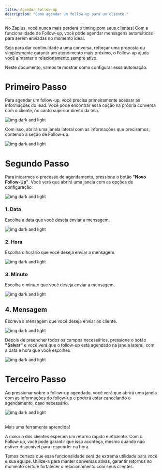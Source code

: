 ```yaml
---
title: Agendar Follow-up
description: "Como agendar um follow-up para um cliente."
---
```


No Zapius, você nunca mais perderá o timing com seus clientes! Com a funcionalidade de Follow-up, você pode agendar mensagens automáticas para serem enviadas no momento ideal. 

Seja para dar continuidade a uma conversa, reforçar uma proposta ou simplesmente garantir um atendimento mais próximo, o Follow-up ajuda você a manter o relacionamento sempre ativo.

Neste documento, vamos te mostrar como configurar essa automação.

# Primeiro Passo

Para agendar um follow-up, você precisa primeiramente acessar as informações do lead. Você pode encontrar essa opção na própria conversa com o cliente, no canto superior direito da tela.

<Frame>
  <div className="w-full flex justify-center">
    <img alt="img dark and light" className="dark:block" class="shadow-lg rounded-lg" src="/images/informacoes-lead-conversas.png" />   
  </div>
</Frame>

Com isso, abrirá uma janela lateral com as informações que precisamos, contendo a seção de Follow-up.

<Frame>
  <div className="w-full flex justify-center">
    <img alt="img dark and light" className="dark:block" class="shadow-lg rounded-lg" src="/images/informacoes-lead-follow-up.png" />   
  </div>
</Frame>

# Segundo Passo

Para inicarmos o processo de agendamento, pressione o botão **"Novo Follow-Up"**. Você verá que abrirá uma janela com as opções de configuração.

<Frame>
  <div className="w-full flex justify-center">
    <img alt="img dark and light" className="dark:block" class="shadow-lg rounded-lg" src="/images/follow-up-aberto.png" />   
  </div>
</Frame>

###  1. Data  

Escolha a data que você deseja enviar a mensagem.

<Frame>
  <div className="w-full flex justify-center">
    <img alt="img dark and light" className="dark:block" class="shadow-lg rounded-lg" src="/images/follow-up-data.png" />   
  </div>
</Frame>

###  2. Hora  

Escolha o horário que você deseja enviar a mensagem.

<Frame>
  <div className="w-full flex justify-center">
    <img alt="img dark and light" className="dark:block" class="shadow-lg rounded-lg" src="/images/follow-up-hora.png" />   
  </div>
</Frame>

###  3. Minuto

Escolha o minuto que você deseja enviar a mensagem.

<Frame>
  <div className="w-full flex justify-center">
    <img alt="img dark and light" className="dark:block" class="shadow-lg rounded-lg" src="/images/follow-up-minuto.png" />   
  </div>
</Frame>

##  4. Mensagem

Escreva a mensagem que você deseja enviar ao cliente.

<Frame>
  <div className="w-full flex justify-center">
    <img alt="img dark and light" className="dark:block" class="shadow-lg rounded-lg" src="/images/follow-up-mensagem.png" />   
  </div>
</Frame>

Depois de preencher todos os campos necessários, pressione o botão **"Salvar"** e você verá que o follow-up está agendado na janela lateral, com a data e hora que você escolheu.

<Frame>
  <div className="w-full flex justify-center">
    <img alt="img dark and light" className="dark:block" class="shadow-lg rounded-lg" src="/images/follow-up-agendado.png" />   
  </div>
</Frame>

# Terceiro Passo

Ao pressionar sobre o follow-up agendado, você verá que abrirá uma janela com as informações do follow-up e poderá estar cancelando o agendamento, caso necessário.

<Frame>
  <div className="w-full flex justify-center">
    <img alt="img dark and light" className="dark:block" class="shadow-lg rounded-lg" src="/images/follow-up-informacoes.png" />   
  </div>
</Frame>

<br />

Mais uma ferramenta aprendida!

A maioria dos clientes esperam um retorno rápido e eficiente. Com o Follow-up, você pode garantir que isso aconteça, mesmo quando não estiver disponível para responder na hora.

Temos certeza que essa funcionalidade será de extrema utilidade para você e sua equipe. Utilize-a para manter conversas ativas, garantir retornos no momento certo e fortalecer o relacionamento com seus clientes.
